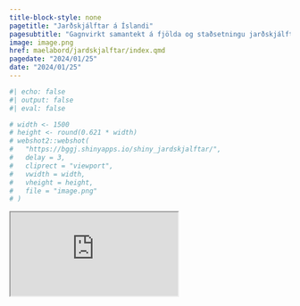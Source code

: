 ```yaml
---
title-block-style: none
pagetitle: "Jarðskjálftar á Íslandi"
pagesubtitle: "Gagnvirkt samantekt á fjölda og staðsetningu jarðskjálfta á Íslandi"
image: image.png
href: maelabord/jardskjalftar/index.qmd
pagedate: "2024/01/25"
date: "2024/01/25"
---
```


```r
#| echo: false
#| output: false
#| eval: false

# width <- 1500
# height <- round(0.621 * width)
# webshot2::webshot(
#   "https://bggj.shinyapps.io/shiny_jardskjalftar/",
#   delay = 3,
#   cliprect = "viewport",
#   vwidth = width,
#   vheight = height,
#   file = "image.png"
# )

```


::: {.column-screen}
<iframe
  src="https://bggj.shinyapps.io/shiny_jardskjalftar/"
  data-external="1"
  >
</iframe>
:::
